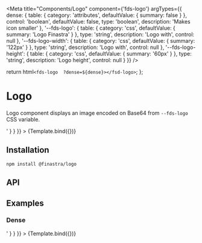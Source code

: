 

<Meta
  title="Components/Logo"
  component={'fds-logo'}
  argTypes={{
    dense: {
      table: {
        category: 'attributes',
        defaultValue: { summary: false }
      },
      control: 'boolean',
      defaultValue: false,
      type: 'boolean',
      description: 'Makes icon smaller'
    },
    '--fds-logo': {
      table: {
        category: 'css',
        defaultValue: { summary: 'Logo Finastra' }
      },
      type: 'string',
      description: 'Logo with',
      control: null
    },
    '--fds-logo-width': {
      table: {
        category: 'css',
        defaultValue: { summary: '122px' }
      },
      type: 'string',
      description: 'Logo with',
      control: null
    },
    '--fds-logo-height': {
      table: {
        category: 'css',
        defaultValue: { summary: '60px' }
      },
      type: 'string',
      description: 'Logo height',
      control: null
    }
  }}
/>

  return html`<fds-logo  ?dense=${dense}></fsd-logo>`;
};

# Logo

Logo component displays an image encoded on Base64 from `--fds-logo` CSS variable.

<Canvas>
  <Story
    name="Default"
    parameters={{
      docs: {
        source: {
          code: '<fds-logo></fds-logo>'
        }
      }
    }}
  >
    {Template.bind({})}
  </Story>
</Canvas>

## Installation

```
npm install @finastra/logo

```

## API

<ArgsTable of="." story="^" />

## Examples

### Dense

<Canvas>
  <Story
    name="Dense"
    args={{ dense: true }}
    parameters={{
      docs: {
        source: {
          code: '<fds-logo dense></fds-logo>'
        }
      }
    }}
  >
    {Template.bind({})}
  </Story>
</Canvas>
